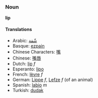 ===Noun===
'''lip'''

====Translations====
*Arabic: [[شّفة]]
*Basque: [[ezpain]]
*Chinese Characters: [[嘴]]
*Chinese: [[嘴唇]]
*Dutch: [[lip]] ''f''
*Esperanto: [[lipo]]
*French: [[lèvre]] ''f''
*German: [[Lippe]] ''f'', [[Lefze]] ''f'' (of an animal)
*Spanish: [[labio]] ''m''
*Turkish: [[dudak]]